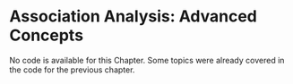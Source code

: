 # Association Analysis: Advanced Concepts

No code is available for this Chapter. Some topics were already covered in the code for the previous chapter.
